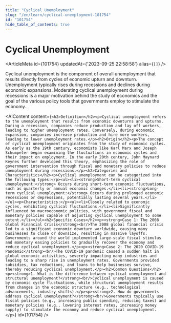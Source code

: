 ```yaml
---
title: "Cyclical Unemployment"
slug: "/en/learn/cyclical-unemployment-101754"
id: "101754"
hide_table_of_contents: true
---
```



# Cyclical Unemployment

<ArticleMeta id={101754} updatedAt={'2023-09-25 22:58:58'} alias={`[]`} />
<div className='border-solid border-b border-t-0 my-4 border-[var(--ifm-color-gray-300)]' />

Cyclical unemployment is the component of overall unemployment that results directly from cycles of economic upturn and downturn. Unemployment typically rises during recessions and declines during economic expansions. Moderating cyclical unemployment during recessions is a major motivation behind the study of economics and the goal of the various policy tools that governments employ to stimulate the economy.

<AIContent content={`<h2>Definition</h2><p>Cyclical unemployment refers to the unemployment that results from economic downturns and upturns. During a recession, companies reduce production and lay off workers, leading to higher unemployment rates. Conversely, during economic expansion, companies increase production and hire more workers, leading to lower unemployment rates.</p><h2>Origin</h2><p>The concept of cyclical unemployment originates from the study of economic cycles. As early as the 19th century, economists like Karl Marx and Joseph Schumpeter began examining the fluctuations in economic cycles and their impact on employment. In the early 20th century, John Maynard Keynes further developed this theory, emphasizing the role of government intervention through fiscal and monetary policies to reduce unemployment during recessions.</p><h2>Categories and Characteristics</h2><p>Cyclical unemployment can be categorized into the following types:</p><ul><li><strong>Short-term cyclical unemployment:</strong> Occurs during short-term economic fluctuations, such as quarterly or annual economic changes.</li><li><strong>Long-term cyclical unemployment:</strong> Occurs during prolonged economic recessions or depressions, potentially lasting several years.</li></ul><p>Characteristics:</p><ul><li>Closely related to economic cycles, exhibiting cyclical fluctuations.</li><li>Significantly influenced by macroeconomic policies, with government fiscal and monetary policies capable of adjusting cyclical unemployment to some extent.</li></ul><h2>Specific Cases</h2><p><strong>Case 1: The 2008 Global Financial Crisis</strong><br/>The 2008 global financial crisis led to a significant economic downturn worldwide, causing many businesses to close or downsize, resulting in massive layoffs. Governments around the world implemented large-scale fiscal stimulus and monetary easing policies to gradually recover the economy and reduce cyclical unemployment.</p><p><strong>Case 2: The 2020 COVID-19 Pandemic</strong><br/>The COVID-19 pandemic caused a sudden halt in global economic activities, severely impacting many industries and leading to a sharp rise in unemployment rates. Governments provided subsidies, tax reductions, and loans to help businesses survive, thereby reducing cyclical unemployment.</p><h2>Common Questions</h2><p><strong>1. What is the difference between cyclical unemployment and structural unemployment?</strong><br/>Cyclical unemployment is caused by economic cycle fluctuations, while structural unemployment results from changes in the economic structure (e.g., technological advancements, industry shifts).</p><p><strong>2. How do governments address cyclical unemployment?</strong><br/>Governments typically use fiscal policies (e.g., increasing public spending, reducing taxes) and monetary policies (e.g., lowering interest rates, increasing money supply) to stimulate the economy and reduce cyclical unemployment.</p>`} id={101754} />
